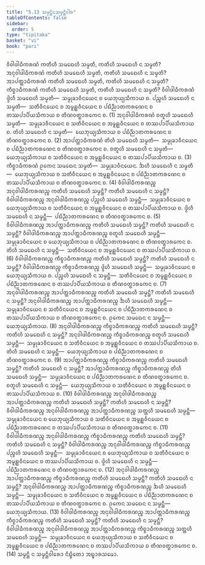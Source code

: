 ```yaml
---
title: "5.13 ᩈᨾ᩠ᨾᨶ᩠ᨲᩥᨶᩈᨾ᩠ᨾᨶ᩠ᨲᩥᩅᩤᩁ"
tableOfContents: false
sidebar:
  order: 5
type: "tipitaka"
basket: "vi"
book: "pari"
---
```



<DynamicBreadcrumb />

<Division number="308" book="pari">

<Paragraph number="1347" book="pari">
ᩅᩥᩅᩤᨴᩤᨵᩥᨠᩁᨱᩴ ᨠᨲᩥᩉᩥ ᩈᨾᨳᩮᩉᩥ ᩈᨾ᩠ᨾᨲᩥ, ᨠᨲᩥᩉᩥ ᩈᨾᨳᩮᩉᩥ ᨶ ᩈᨾ᩠ᨾᨲᩥ? ᩋᨶᩩᩅᩤᨴᩤᨵᩥᨠᩁᨱᩴ ᨠᨲᩥᩉᩥ ᩈᨾᨳᩮᩉᩥ ᩈᨾ᩠ᨾᨲᩥ, ᨠᨲᩥᩉᩥ ᩈᨾᨳᩮᩉᩥ ᨶ ᩈᨾ᩠ᨾᨲᩥ? ᩋᩣᨸᨲ᩠ᨲᩣᨵᩥᨠᩁᨱᩴ ᨠᨲᩥᩉᩥ ᩈᨾᨳᩮᩉᩥ ᩈᨾ᩠ᨾᨲᩥ, ᨠᨲᩥᩉᩥ ᩈᨾᨳᩮᩉᩥ ᨶ ᩈᨾ᩠ᨾᨲᩥ? ᨠᩥᨧ᩠ᨧᩣᨵᩥᨠᩁᨱᩴ ᨠᨲᩥᩉᩥ ᩈᨾᨳᩮᩉᩥ ᩈᨾ᩠ᨾᨲᩥ, ᨠᨲᩥᩉᩥ ᩈᨾᨳᩮᩉᩥ ᨶ ᩈᨾ᩠ᨾᨲᩥ?
</Paragraph>

<Paragraph number="1348" book="pari">
ᩅᩥᩅᩤᨴᩤᨵᩥᨠᩁᨱᩴ ᨴ᩠ᩅᩦᩉᩥ ᩈᨾᨳᩮᩉᩥ ᩈᨾ᩠ᨾᨲᩥ—  ᩈᨾ᩠ᨾᩩᨡᩣᩅᩥᨶᨿᩮᨶ ᨧ ᨿᩮᨽᩩᨿ᩠ᨿᩈᩥᨠᩣᨿ ᨧ. ᨸᨬ᩠ᨧᩉᩥ ᩈᨾᨳᩮᩉᩥ ᨶ ᩈᨾ᩠ᨾᨲᩥ—  ᩈᨲᩥᩅᩥᨶᨿᩮᨶ ᨧ ᩋᨾᩪᩊ᩠ᩉᩅᩥᨶᨿᩮᨶ ᨧ ᨸᨭᩥᨬ᩠ᨬᩣᨲᨠᩁᨱᩮᨶ ᨧ ᨲᩔᨸᩣᨸᩥᨿᩈᩥᨠᩣᨿ ᨧ ᨲᩥᨱᩅᨲ᩠ᨳᩣᩁᨠᩮᨶ ᨧ. (1)
</Paragraph>

<Paragraph number="1349" book="pari">
ᩋᨶᩩᩅᩤᨴᩤᨵᩥᨠᩁᨱᩴ ᨧᨲᩪᩉᩥ ᩈᨾᨳᩮᩉᩥ ᩈᨾ᩠ᨾᨲᩥ—  ᩈᨾ᩠ᨾᩩᨡᩣᩅᩥᨶᨿᩮᨶ ᨧ ᩈᨲᩥᩅᩥᨶᨿᩮᨶ ᨧ ᩋᨾᩪᩊ᩠ᩉᩅᩥᨶᨿᩮᨶ ᨧ ᨲᩔᨸᩣᨸᩥᨿᩈᩥᨠᩣᨿ ᨧ. ᨲᩦᩉᩥ ᩈᨾᨳᩮᩉᩥ ᨶ ᩈᨾ᩠ᨾᨲᩥ—  ᨿᩮᨽᩩᨿ᩠ᨿᩈᩥᨠᩣᨿ ᨧ ᨸᨭᩥᨬ᩠ᨬᩣᨲᨠᩁᨱᩮᨶ ᨧ ᨲᩥᨱᩅᨲ᩠ᨳᩣᩁᨠᩮᨶ ᨧ. (2)
</Paragraph>

<Paragraph number="1350" book="pari">
ᩋᩣᨸᨲ᩠ᨲᩣᨵᩥᨠᩁᨱᩴ ᨲᩦᩉᩥ ᩈᨾᨳᩮᩉᩥ ᩈᨾ᩠ᨾᨲᩥ—  ᩈᨾ᩠ᨾᩩᨡᩣᩅᩥᨶᨿᩮᨶ ᨧ ᨸᨭᩥᨬ᩠ᨬᩣᨲᨠᩁᨱᩮᨶ ᨧ ᨲᩥᨱᩅᨲ᩠ᨳᩣᩁᨠᩮᨶ ᨧ. ᨧᨲᩪᩉᩥ ᩈᨾᨳᩮᩉᩥ ᨶ ᩈᨾ᩠ᨾᨲᩥ—  ᨿᩮᨽᩩᨿ᩠ᨿᩈᩥᨠᩣᨿ ᨧ ᩈᨲᩥᩅᩥᨶᨿᩮᨶ ᨧ ᩋᨾᩪᩊ᩠ᩉᩅᩥᨶᨿᩮᨶ ᨧ ᨲᩔᨸᩣᨸᩥᨿᩈᩥᨠᩣᨿ ᨧ. (3)
</Paragraph>

<Paragraph number="1351" book="pari">
ᨠᩥᨧ᩠ᨧᩣᨵᩥᨠᩁᨱᩴ ᩑᨠᩮᨶ ᩈᨾᨳᩮᨶ ᩈᨾ᩠ᨾᨲᩥ—  ᩈᨾ᩠ᨾᩩᨡᩣᩅᩥᨶᨿᩮᨶ. ᨨᩉᩥ ᩈᨾᨳᩮᩉᩥ ᨶ ᩈᨾ᩠ᨾᨲᩥ—  ᨿᩮᨽᩩᨿ᩠ᨿᩈᩥᨠᩣᨿ ᨧ ᩈᨲᩥᩅᩥᨶᨿᩮᨶ ᨧ ᩋᨾᩪᩊ᩠ᩉᩅᩥᨶᨿᩮᨶ ᨧ ᨸᨭᩥᨬ᩠ᨬᩣᨲᨠᩁᨱᩮᨶ ᨧ ᨲᩔᨸᩣᨸᩥᨿᩈᩥᨠᩣᨿ ᨧ ᨲᩥᨱᩅᨲ᩠ᨳᩣᩁᨠᩮᨶ ᨧ. (4)
</Paragraph>

<Paragraph number="1352" book="pari">
ᩅᩥᩅᩤᨴᩤᨵᩥᨠᩁᨱᨬ᩠ᨧ ᩋᨶᩩᩅᩤᨴᩤᨵᩥᨠᩁᨱᨬ᩠ᨧ ᨠᨲᩥᩉᩥ ᩈᨾᨳᩮᩉᩥ ᩈᨾ᩠ᨾᨶ᩠ᨲᩥ? ᨠᨲᩥᩉᩥ ᩈᨾᨳᩮᩉᩥ ᨶ ᩈᨾ᩠ᨾᨶ᩠ᨲᩥ? ᩅᩥᩅᩤᨴᩤᨵᩥᨠᩁᨱᨬ᩠ᨧ ᩋᨶᩩᩅᩤᨴᩤᨵᩥᨠᩁᨱᨬ᩠ᨧ ᨸᨬ᩠ᨧᩉᩥ ᩈᨾᨳᩮᩉᩥ ᩈᨾ᩠ᨾᨶ᩠ᨲᩥ—  ᩈᨾ᩠ᨾᩩᨡᩣᩅᩥᨶᨿᩮᨶ ᨧ ᨿᩮᨽᩩᨿ᩠ᨿᩈᩥᨠᩣᨿ ᨧ ᩈᨲᩥᩅᩥᨶᨿᩮᨶ ᨧ ᩋᨾᩪᩊ᩠ᩉᩅᩥᨶᨿᩮᨶ ᨧ ᨲᩔᨸᩣᨸᩥᨿᩈᩥᨠᩣᨿ ᨧ. ᨴ᩠ᩅᩦᩉᩥ ᩈᨾᨳᩮᩉᩥ ᨶ ᩈᨾ᩠ᨾᨶ᩠ᨲᩥ—  ᨸᨭᩥᨬ᩠ᨬᩣᨲᨠᩁᨱᩮᨶ ᨧ ᨲᩥᨱᩅᨲ᩠ᨳᩣᩁᨠᩮᨶ ᨧ. (5)
</Paragraph>

<Paragraph number="1353" book="pari">
ᩅᩥᩅᩤᨴᩤᨵᩥᨠᩁᨱᨬ᩠ᨧ ᩋᩣᨸᨲ᩠ᨲᩣᨵᩥᨠᩁᨱᨬ᩠ᨧ ᨠᨲᩥᩉᩥ ᩈᨾᨳᩮᩉᩥ ᩈᨾ᩠ᨾᨶ᩠ᨲᩥ? ᨠᨲᩥᩉᩥ ᩈᨾᨳᩮᩉᩥ ᨶ ᩈᨾ᩠ᨾᨶ᩠ᨲᩥ? ᩅᩥᩅᩤᨴᩤᨵᩥᨠᩁᨱᨬ᩠ᨧ ᩋᩣᨸᨲ᩠ᨲᩣᨵᩥᨠᩁᨱᨬ᩠ᨧ ᨧᨲᩪᩉᩥ ᩈᨾᨳᩮᩉᩥ ᩈᨾ᩠ᨾᨶ᩠ᨲᩥ—  ᩈᨾ᩠ᨾᩩᨡᩣᩅᩥᨶᨿᩮᨶ ᨧ ᨿᩮᨽᩩᨿ᩠ᨿᩈᩥᨠᩣᨿ ᨧ ᨸᨭᩥᨬ᩠ᨬᩣᨲᨠᩁᨱᩮᨶ ᨧ ᨲᩥᨱᩅᨲ᩠ᨳᩣᩁᨠᩮᨶ ᨧ. ᨲᩦᩉᩥ ᩈᨾᨳᩮᩉᩥ ᨶ ᩈᨾ᩠ᨾᨶ᩠ᨲᩥ—  ᩈᨲᩥᩅᩥᨶᨿᩮᨶ ᨧ ᩋᨾᩪᩊ᩠ᩉᩅᩥᨶᨿᩮᨶ ᨧ ᨲᩔᨸᩣᨸᩥᨿᩈᩥᨠᩣᨿ ᨧ. (6)
</Paragraph>

<Paragraph number="1354" book="pari">
ᩅᩥᩅᩤᨴᩤᨵᩥᨠᩁᨱᨬ᩠ᨧ ᨠᩥᨧ᩠ᨧᩣᨵᩥᨠᩁᨱᨬ᩠ᨧ ᨠᨲᩥᩉᩥ ᩈᨾᨳᩮᩉᩥ ᩈᨾ᩠ᨾᨶ᩠ᨲᩥ? ᨠᨲᩥᩉᩥ ᩈᨾᨳᩮᩉᩥ ᨶ ᩈᨾ᩠ᨾᨶ᩠ᨲᩥ? ᩅᩥᩅᩤᨴᩤᨵᩥᨠᩁᨱᨬ᩠ᨧ ᨠᩥᨧ᩠ᨧᩣᨵᩥᨠᩁᨱᨬ᩠ᨧ ᨴ᩠ᩅᩦᩉᩥ ᩈᨾᨳᩮᩉᩥ ᩈᨾ᩠ᨾᨶ᩠ᨲᩥ—  ᩈᨾ᩠ᨾᩩᨡᩣᩅᩥᨶᨿᩮᨶ ᨧ ᨿᩮᨽᩩᨿ᩠ᨿᩈᩥᨠᩣᨿ ᨧ. ᨸᨬ᩠ᨧᩉᩥ ᩈᨾᨳᩮᩉᩥ ᨶ ᩈᨾ᩠ᨾᨶ᩠ᨲᩥ—  ᩈᨲᩥᩅᩥᨶᨿᩮᨶ ᨧ ᩋᨾᩪᩊ᩠ᩉᩅᩥᨶᨿᩮᨶ ᨧ ᨸᨭᩥᨬ᩠ᨬᩣᨲᨠᩁᨱᩮᨶ ᨧ ᨲᩔᨸᩣᨸᩥᨿᩈᩥᨠᩣᨿ ᨧ ᨲᩥᨱᩅᨲ᩠ᨳᩣᩁᨠᩮᨶ ᨧ. (7)
</Paragraph>

<Paragraph number="1355" book="pari">
ᩋᨶᩩᩅᩤᨴᩤᨵᩥᨠᩁᨱᨬ᩠ᨧ ᩋᩣᨸᨲ᩠ᨲᩣᨵᩥᨠᩁᨱᨬ᩠ᨧ ᨠᨲᩥᩉᩥ ᩈᨾᨳᩮᩉᩥ ᩈᨾ᩠ᨾᨶ᩠ᨲᩥ? ᨠᨲᩥᩉᩥ ᩈᨾᨳᩮᩉᩥ ᨶ ᩈᨾ᩠ᨾᨶ᩠ᨲᩥ? ᩋᨶᩩᩅᩤᨴᩤᨵᩥᨠᩁᨱᨬ᩠ᨧ ᩋᩣᨸᨲ᩠ᨲᩣᨵᩥᨠᩁᨱᨬ᩠ᨧ ᨨᩉᩥ ᩈᨾᨳᩮᩉᩥ ᩈᨾ᩠ᨾᨶ᩠ᨲᩥ—  ᩈᨾ᩠ᨾᩩᨡᩣᩅᩥᨶᨿᩮᨶ ᨧ ᩈᨲᩥᩅᩥᨶᨿᩮᨶ ᨧ ᩋᨾᩪᩊ᩠ᩉᩅᩥᨶᨿᩮᨶ ᨧ ᨸᨭᩥᨬ᩠ᨬᩣᨲᨠᩁᨱᩮᨶ ᨧ ᨲᩔᨸᩣᨸᩥᨿᩈᩥᨠᩣᨿ ᨧ ᨲᩥᨱᩅᨲ᩠ᨳᩣᩁᨠᩮᨶ ᨧ. ᩑᨠᩮᨶ ᩈᨾᨳᩮᨶ ᨶ ᩈᨾ᩠ᨾᨶ᩠ᨲᩥ—  ᨿᩮᨽᩩᨿ᩠ᨿᩈᩥᨠᩣᨿ. (8)
</Paragraph>

<Paragraph number="1356" book="pari">
ᩋᨶᩩᩅᩤᨴᩤᨵᩥᨠᩁᨱᨬ᩠ᨧ ᨠᩥᨧ᩠ᨧᩣᨵᩥᨠᩁᨱᨬ᩠ᨧ ᨠᨲᩥᩉᩥ ᩈᨾᨳᩮᩉᩥ ᩈᨾ᩠ᨾᨶ᩠ᨲᩥ? ᨠᨲᩥᩉᩥ ᩈᨾᨳᩮᩉᩥ ᨶ ᩈᨾ᩠ᨾᨶ᩠ᨲᩥ? ᩋᨶᩩᩅᩤᨴᩤᨵᩥᨠᩁᨱᨬ᩠ᨧ ᨠᩥᨧ᩠ᨧᩣᨵᩥᨠᩁᨱᨬ᩠ᨧ ᨧᨲᩪᩉᩥ ᩈᨾᨳᩮᩉᩥ ᩈᨾ᩠ᨾᨶ᩠ᨲᩥ—  ᩈᨾ᩠ᨾᩩᨡᩣᩅᩥᨶᨿᩮᨶ ᨧ ᩈᨲᩥᩅᩥᨶᨿᩮᨶ ᨧ ᩋᨾᩪᩊ᩠ᩉᩅᩥᨶᨿᩮᨶ ᨧ ᨲᩔᨸᩣᨸᩥᨿᩈᩥᨠᩣᨿ ᨧ. ᨲᩦᩉᩥ ᩈᨾᨳᩮᩉᩥ ᨶ ᩈᨾ᩠ᨾᨶ᩠ᨲᩥ—  ᨿᩮᨽᩩᨿ᩠ᨿᩈᩥᨠᩣᨿ ᨧ ᨸᨭᩥᨬ᩠ᨬᩣᨲᨠᩁᨱᩮᨶ ᨧ ᨲᩥᨱᩅᨲ᩠ᨳᩣᩁᨠᩮᨶ ᨧ. (9)
</Paragraph>

<Paragraph number="1357" book="pari">
ᩋᩣᨸᨲ᩠ᨲᩣᨵᩥᨠᩁᨱᨬ᩠ᨧ ᨠᩥᨧ᩠ᨧᩣᨵᩥᨠᩁᨱᨬ᩠ᨧ ᨠᨲᩥᩉᩥ ᩈᨾᨳᩮᩉᩥ ᩈᨾ᩠ᨾᨶ᩠ᨲᩥ? ᨠᨲᩥᩉᩥ ᩈᨾᨳᩮᩉᩥ ᨶ ᩈᨾ᩠ᨾᨶ᩠ᨲᩥ? ᩋᩣᨸᨲ᩠ᨲᩣᨵᩥᨠᩁᨱᨬ᩠ᨧ ᨠᩥᨧ᩠ᨧᩣᨵᩥᨠᩁᨱᨬ᩠ᨧ ᨲᩦᩉᩥ ᩈᨾᨳᩮᩉᩥ ᩈᨾ᩠ᨾᨶ᩠ᨲᩥ—  ᩈᨾ᩠ᨾᩩᨡᩣᩅᩥᨶᨿᩮᨶ ᨧ ᨸᨭᩥᨬ᩠ᨬᩣᨲᨠᩁᨱᩮᨶ ᨧ ᨲᩥᨱᩅᨲ᩠ᨳᩣᩁᨠᩮᨶ ᨧ. ᨧᨲᩪᩉᩥ ᩈᨾᨳᩮᩉᩥ ᨶ ᩈᨾ᩠ᨾᨶ᩠ᨲᩥ—  ᨿᩮᨽᩩᨿ᩠ᨿᩈᩥᨠᩣᨿ ᨧ ᩈᨲᩥᩅᩥᨶᨿᩮᨶ ᨧ ᩋᨾᩪᩊ᩠ᩉᩅᩥᨶᨿᩮᨶ ᨧ ᨲᩔᨸᩣᨸᩥᨿᩈᩥᨠᩣᨿ ᨧ. (10)
</Paragraph>

<Paragraph number="1358" book="pari">
ᩅᩥᩅᩤᨴᩤᨵᩥᨠᩁᨱᨬ᩠ᨧ ᩋᨶᩩᩅᩤᨴᩤᨵᩥᨠᩁᨱᨬ᩠ᨧ ᩋᩣᨸᨲ᩠ᨲᩣᨵᩥᨠᩁᨱᨬ᩠ᨧ ᨠᨲᩥᩉᩥ ᩈᨾᨳᩮᩉᩥ ᩈᨾ᩠ᨾᨶ᩠ᨲᩥ? ᨠᨲᩥᩉᩥ ᩈᨾᨳᩮᩉᩥ ᨶ ᩈᨾ᩠ᨾᨶ᩠ᨲᩥ? ᩅᩥᩅᩤᨴᩤᨵᩥᨠᩁᨱᨬ᩠ᨧ ᩋᨶᩩᩅᩤᨴᩤᨵᩥᨠᩁᨱᨬ᩠ᨧ ᩋᩣᨸᨲ᩠ᨲᩣᨵᩥᨠᩁᨱᨬ᩠ᨧ ᩈᨲ᩠ᨲᩉᩥ ᩈᨾᨳᩮᩉᩥ ᩈᨾ᩠ᨾᨶ᩠ᨲᩥ—  ᩈᨾ᩠ᨾᩩᨡᩣᩅᩥᨶᨿᩮᨶ ᨧ ᨿᩮᨽᩩᨿ᩠ᨿᩈᩥᨠᩣᨿ ᨧ ᩈᨲᩥᩅᩥᨶᨿᩮᨶ ᨧ ᩋᨾᩪᩊ᩠ᩉᩅᩥᨶᨿᩮᨶ ᨧ ᨸᨭᩥᨬ᩠ᨬᩣᨲᨠᩁᨱᩮᨶ ᨧ ᨲᩔᨸᩣᨸᩥᨿᩈᩥᨠᩣᨿ ᨧ ᨲᩥᨱᩅᨲ᩠ᨳᩣᩁᨠᩮᨶ ᨧ. (11)
</Paragraph>

<Paragraph number="1359" book="pari">
ᩅᩥᩅᩤᨴᩤᨵᩥᨠᩁᨱᨬ᩠ᨧ ᩋᨶᩩᩅᩤᨴᩤᨵᩥᨠᩁᨱᨬ᩠ᨧ ᨠᩥᨧ᩠ᨧᩣᨵᩥᨠᩁᨱᨬ᩠ᨧ ᨠᨲᩥᩉᩥ ᩈᨾᨳᩮᩉᩥ ᩈᨾ᩠ᨾᨶ᩠ᨲᩥ? ᨠᨲᩥᩉᩥ ᩈᨾᨳᩮᩉᩥ ᨶ ᩈᨾ᩠ᨾᨶ᩠ᨲᩥ? ᩅᩥᩅᩤᨴᩤᨵᩥᨠᩁᨱᨬ᩠ᨧ ᩋᨶᩩᩅᩤᨴᩤᨵᩥᨠᩁᨱᨬ᩠ᨧ ᨠᩥᨧ᩠ᨧᩣᨵᩥᨠᩁᨱᨬ᩠ᨧ ᨸᨬ᩠ᨧᩉᩥ ᩈᨾᨳᩮᩉᩥ ᩈᨾ᩠ᨾᨶ᩠ᨲᩥ—  ᩈᨾ᩠ᨾᩩᨡᩣᩅᩥᨶᨿᩮᨶ ᨧ ᨿᩮᨽᩩᨿ᩠ᨿᩈᩥᨠᩣᨿ ᨧ ᩈᨲᩥᩅᩥᨶᨿᩮᨶ ᨧ ᩋᨾᩪᩊ᩠ᩉᩅᩥᨶᨿᩮᨶ ᨧ ᨲᩔᨸᩣᨸᩥᨿᩈᩥᨠᩣᨿ ᨧ. ᨴ᩠ᩅᩦᩉᩥ ᩈᨾᨳᩮᩉᩥ ᨶ ᩈᨾ᩠ᨾᨶ᩠ᨲᩥ—  ᨸᨭᩥᨬ᩠ᨬᩣᨲᨠᩁᨱᩮᨶ ᨧ ᨲᩥᨱᩅᨲ᩠ᨳᩣᩁᨠᩮᨶ ᨧ. (12)
</Paragraph>

<Paragraph number="1360" book="pari">
ᩋᨶᩩᩅᩤᨴᩤᨵᩥᨠᩁᨱᨬ᩠ᨧ ᩋᩣᨸᨲ᩠ᨲᩣᨵᩥᨠᩁᨱᨬ᩠ᨧ ᨠᩥᨧ᩠ᨧᩣᨵᩥᨠᩁᨱᨬ᩠ᨧ ᨠᨲᩥᩉᩥ ᩈᨾᨳᩮᩉᩥ ᩈᨾ᩠ᨾᨶ᩠ᨲᩥ? ᨠᨲᩥᩉᩥ ᩈᨾᨳᩮᩉᩥ ᨶ ᩈᨾ᩠ᨾᨶ᩠ᨲᩥ? ᩋᨶᩩᩅᩤᨴᩤᨵᩥᨠᩁᨱᨬ᩠ᨧ ᩋᩣᨸᨲ᩠ᨲᩣᨵᩥᨠᩁᨱᨬ᩠ᨧ ᨠᩥᨧ᩠ᨧᩣᨵᩥᨠᩁᨱᨬ᩠ᨧ ᨨᩉᩥ ᩈᨾᨳᩮᩉᩥ ᩈᨾ᩠ᨾᨶ᩠ᨲᩥ—  ᩈᨾ᩠ᨾᩩᨡᩣᩅᩥᨶᨿᩮᨶ ᨧ ᩈᨲᩥᩅᩥᨶᨿᩮᨶ ᨧ ᩋᨾᩪᩊ᩠ᩉᩅᩥᨶᨿᩮᨶ ᨧ ᨸᨭᩥᨬ᩠ᨬᩣᨲᨠᩁᨱᩮᨶ ᨧ ᨲᩔᨸᩣᨸᩥᨿᩈᩥᨠᩣᨿ ᨧ ᨲᩥᨱᩅᨲ᩠ᨳᩣᩁᨠᩮᨶ ᨧ. ᩑᨠᩮᨶ ᩈᨾᨳᩮᨶ ᨶ ᩈᨾ᩠ᨾᨶ᩠ᨲᩥ—  ᨿᩮᨽᩩᨿ᩠ᨿᩈᩥᨠᩣᨿ. (13)
</Paragraph>

<Paragraph number="1361" book="pari">
ᩅᩥᩅᩤᨴᩤᨵᩥᨠᩁᨱᨬ᩠ᨧ ᩋᨶᩩᩅᩤᨴᩤᨵᩥᨠᩁᨱᨬ᩠ᨧ ᩋᩣᨸᨲ᩠ᨲᩣᨵᩥᨠᩁᨱᨬ᩠ᨧ ᨠᩥᨧ᩠ᨧᩣᨵᩥᨠᩁᨱᨬ᩠ᨧ ᨠᨲᩥᩉᩥ ᩈᨾᨳᩮᩉᩥ ᩈᨾ᩠ᨾᨶ᩠ᨲᩥ? ᨠᨲᩥᩉᩥ ᩈᨾᨳᩮᩉᩥ ᨶ ᩈᨾ᩠ᨾᨶ᩠ᨲᩥ? ᩅᩥᩅᩤᨴᩤᨵᩥᨠᩁᨱᨬ᩠ᨧ ᩋᨶᩩᩅᩤᨴᩤᨵᩥᨠᩁᨱᨬ᩠ᨧ ᩋᩣᨸᨲ᩠ᨲᩣᨵᩥᨠᩁᨱᨬ᩠ᨧ ᨠᩥᨧ᩠ᨧᩣᨵᩥᨠᩁᨱᨬ᩠ᨧ ᩈᨲ᩠ᨲᩉᩥ ᩈᨾᨳᩮᩉᩥ ᩈᨾ᩠ᨾᨶ᩠ᨲᩥ—  ᩈᨾ᩠ᨾᩩᨡᩣᩅᩥᨶᨿᩮᨶ ᨧ ᨿᩮᨽᩩᨿ᩠ᨿᩈᩥᨠᩣᨿ ᨧ ᩈᨲᩥᩅᩥᨶᨿᩮᨶ ᨧ ᩋᨾᩪᩊ᩠ᩉᩅᩥᨶᨿᩮᨶ ᨧ ᨸᨭᩥᨬ᩠ᨬᩣᨲᨠᩁᨱᩮᨶ ᨧ ᨲᩔᨸᩣᨸᩥᨿᩈᩥᨠᩣᨿ ᨧ ᨲᩥᨱᩅᨲ᩠ᨳᩣᩁᨠᩮᨶ ᨧ. (14)

</Paragraph>
</Division>

<Paragraph number="1362" type="center" book="pari">
ᩈᨾ᩠ᨾᨶ᩠ᨲᩥ ᨶ ᩈᨾ᩠ᨾᨶ᩠ᨲᩥᩅᩤᩁᩮᩣ ᨶᩥᨭ᩠ᨮᩥᨲᩮᩣ ᩋᨭ᩠ᨮᩣᩁᩈᨾᩮᩣ.
</Paragraph>